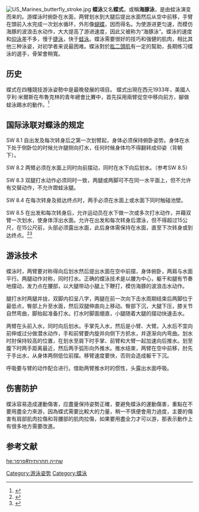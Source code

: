 {{NoteTA
|G1=Butterfly
}}
{{medical}}
[[File:US_Marines_butterfly_stroke.jpg|thumb]]
'''蝶泳'''又名'''蝶式'''，或稱'''海豚泳'''，是由蛙泳演变而来的。游蝶泳时俯卧在水面，两臂划水到大腿后提出水面然后从空中前移，手臂在頭前入水完成一次划水循环，外形像[[蝴蝶|蝴蝶]]，因而得名。为使游进更匀速，而模仿海豚的波浪击水动作，大大提高了游进速度，因此又被称为“海豚泳”。蝶泳的速度和[[仰泳|仰泳]]差不多，慢于[[捷泳|捷泳]]，快于[[蛙泳|蛙泳]]。蝶泳需要很好的技巧和强健的肌肉，相比其他三种泳姿，对初学者来说最困难。蝶泳對於[[肱二頭肌|肱二頭肌]]有一定的幫助，長期练习蝶泳的選手，骨架會稍寬。

== 历史 ==
蝶式在四種競技游泳姿勢中是最晚發展的項目。 蝶式出現在西元1933年，美國人亨利·米爾斯在布魯克林的青年總會比賽中，首先採用兩臂從空中移向前方，腳做蛙泳踢水的動作。<ref>{{Cite web |url=http://books.google.co.uk/books?id=cSSW4RhZOiwC&pg=PA219&dq=breaststroke&hl=en&sa=X&ei=215ST8raAsK48gPyjL3wBQ&ved=0CDcQ6AEwAA#v=snippet&q=butterfly&f=false |title=Maglischo Ernest W. ''Swimming fastest'' p. 145 |access-date=2013-05-02 |archive-date=2014-11-27 |archive-url=https://web.archive.org/web/20141127120349/http://books.google.co.uk/books?id=cSSW4RhZOiwC&pg=PA219&dq=breaststroke&hl=en&sa=X&ei=215ST8raAsK48gPyjL3wBQ&ved=0CDcQ6AEwAA#v=snippet&q=butterfly&f=false |dead-url=no }}</ref>
== 国际泳联对蝶泳的规定 ==
SW 8.1 自出发及每次转身后之第一次划臂起，身体必须保持俯卧姿势。身体在水下处于侧卧位的时候允许腿侧向打水，任何时候身体均不得翻转成仰姿（背朝下）。
 
SW 8.2 两臂必须在水面上同时向前摆动，同时在水下向后划水。（参考SW 8.5）

SW 8.3 双腿打水动作必须同时一致，两腿或两脚可不在同一水平面上，但不允许有交替动作，不允许蹬蛙泳腿。

SW 8.4 在每次转身及抵达终点时，两手必须在水面上或水面下同时触碰池壁。

SW 8.5 在出发和每次转身后，允许运动员在水下做一次或多次打水动作，并藉双臂一次划水，使身体浮出水面。允许在出发和每次转身后潜泳，但不得超过15公尺，在15公尺前，头部必须露出水面，此后身体需保持在水面，直至下次转身或到达终点。<ref>{{Cite web |url=http://www.fina.org/H2O/index.php?option=com_content&view=article&id=285:sw-8-butterfly&catid=82:swimming-rules&Itemid=184 |title=国际泳联对于蝶泳的规定（英文） |access-date=2013-05-02 |archive-date=2012-08-16 |archive-url=https://web.archive.org/web/20120816004353/http://www.fina.org/H2O/index.php?option=com_content&view=article&id=285:sw-8-butterfly&catid=82:swimming-rules&Itemid=184 |dead-url=no }}</ref><ref>{{Cite web |url=http://www.cesn.cc/health/FindById?nid=27&sort=8 |title=国际泳联对于蝶泳的规定（中文） |access-date=2013-05-02 |archive-date=2018-05-24 |archive-url=https://web.archive.org/web/20180524151645/http://www.cesn.cc/health/FindById?nid=27&sort=8 |dead-url=yes }}</ref>

==游泳技术== 
蝶泳时，两臂要对称得向后划水然后提出水面在空中前摆，身体俯卧，两肩与水面平行。两腿动作对称，同时打水。正确的蝶泳技术是以腰为中心，躯干和腿有节奏地摆动，发力点在腰部，以大腿带动小腿上下鞭打，模仿海豚的波浪击水动作。

腿打水时两腿并拢，双脚内扣呈八字，两腿在前一次向下击水周期结束后两脚位于最低点，臀部上升至水面，然后双腿伸直向上移动。臀部下沉，大腿下压，膝关节自然弯曲，脚抬起准备打水。打水时脚面绷直，小腿随着大腿的摆动快速击水。

两臂在头前入水，同时向后划水。手掌先入水，然后是小臂、大臂。入水后不宜向前伸或过分做潜水动作，手和前臂要内旋并向侧下方抓水，并逐渐向内弯曲。划水时肘保持较高的位置，在划水至肩下时手掌、前臂和大臂一起加速向后推水。划至腹下时两手距离最近，然后两手弧形向外推水。推水结束，两臂在空中前移，肘先于手出水，从身体两侧低位前摆。移臂速度要快，否则会造成躯干下沉。

呼吸要与臂的动作配合进行。借助两臂推水时的惯性，头露出水面呼吸。

== 伤害防护 ==
蝶泳容易造成運動傷害，应盡量保持姿勢正確，要避免蝶泳的運動傷害，重點在不要用盡全力來游，因為蝶式需要比較大的力量，稍一不慎便會用力過度，主要的傷害有肩部肌肉拉傷和背腰部的肌肉拉傷，如果要用盡全力才可以游，那表示動作上有很多地方需要改進。

== 参考文献 ==
{{Reflist|2}}

{{游泳姿势}}

[[Category:游泳姿势|Category:游泳姿势]]
[[Category:蝶泳|Category:蝶泳]]

[[he:שחייה_תחרותית#פרפר|he:שחייה תחרותית#פרפר]]